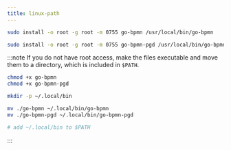 ```yaml
---
title: linux-path
---
```


```sh
sudo install -o root -g root -m 0755 go-bpmn /usr/local/bin/go-bpmn
```

```sh
sudo install -o root -g root -m 0755 go-bpmn-pgd /usr/local/bin/go-bpmn-pgd
```

:::note
If you do not have root access, make the files executable and move them to a directory, which is included in `$PATH`.

```sh
chmod +x go-bpmn
chmod +x go-bpmn-pgd

mkdir -p ~/.local/bin

mv ./go-bpmn ~/.local/bin/go-bpmn
mv ./go-bpmn-pgd ~/.local/bin/go-bpmn-pgd

# add ~/.local/bin to $PATH
```
:::

